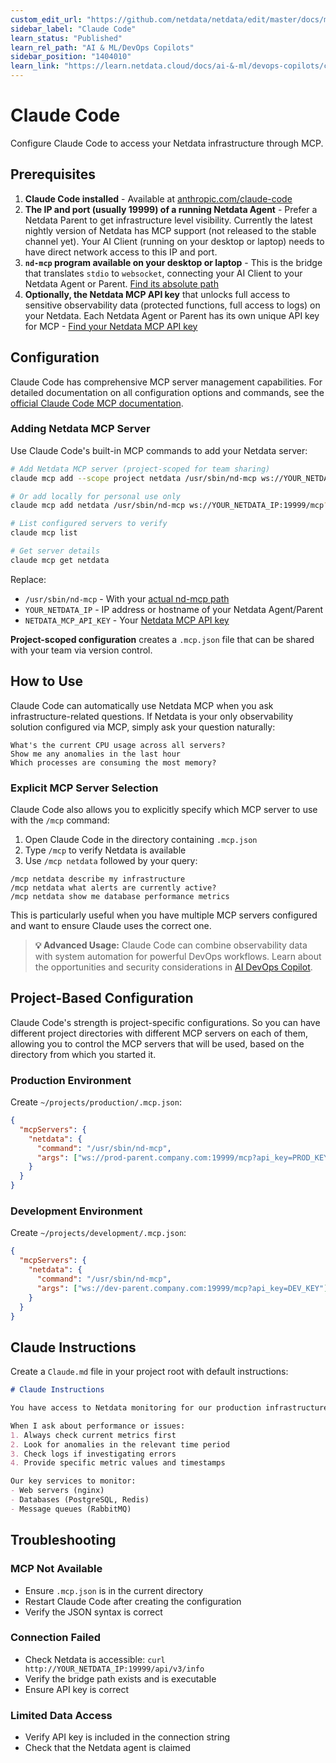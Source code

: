 ```yaml
---
custom_edit_url: "https://github.com/netdata/netdata/edit/master/docs/ml-ai/ai-devops-copilot/claude-code.md"
sidebar_label: "Claude Code"
learn_status: "Published"
learn_rel_path: "AI & ML/DevOps Copilots"
sidebar_position: "1404010"
learn_link: "https://learn.netdata.cloud/docs/ai-&-ml/devops-copilots/claude-code"
---
```


# Claude Code

Configure Claude Code to access your Netdata infrastructure through MCP.

## Prerequisites

1. **Claude Code installed** - Available at [anthropic.com/claude-code](https://www.anthropic.com/claude-code)
2. **The IP and port (usually 19999) of a running Netdata Agent** - Prefer a Netdata Parent to get infrastructure level visibility. Currently the latest nightly version of Netdata has MCP support (not released to the stable channel yet). Your AI Client (running on your desktop or laptop) needs to have direct network access to this IP and port.
3. **`nd-mcp` program available on your desktop or laptop** - This is the bridge that translates `stdio` to `websocket`, connecting your AI Client to your Netdata Agent or Parent. [Find its absolute path](/docs/ai-&-ml/model-context-protocol-mcp#finding-the-nd-mcp-bridge)
4. **Optionally, the Netdata MCP API key** that unlocks full access to sensitive observability data (protected functions, full access to logs) on your Netdata. Each Netdata Agent or Parent has its own unique API key for MCP - [Find your Netdata MCP API key](/docs/ai-&-ml/model-context-protocol-mcp#finding-your-api-key)

## Configuration

Claude Code has comprehensive MCP server management capabilities. For detailed documentation on all configuration options and commands, see the [official Claude Code MCP documentation](https://docs.anthropic.com/en/docs/claude-code/mcp).

### Adding Netdata MCP Server

Use Claude Code's built-in MCP commands to add your Netdata server:

```bash
# Add Netdata MCP server (project-scoped for team sharing)
claude mcp add --scope project netdata /usr/sbin/nd-mcp ws://YOUR_NETDATA_IP:19999/mcp?api_key=NETDATA_MCP_API_KEY

# Or add locally for personal use only
claude mcp add netdata /usr/sbin/nd-mcp ws://YOUR_NETDATA_IP:19999/mcp?api_key=NETDATA_MCP_API_KEY

# List configured servers to verify
claude mcp list

# Get server details
claude mcp get netdata
```

Replace:

- `/usr/sbin/nd-mcp` - With your [actual nd-mcp path](/docs/ai-&-ml/model-context-protocol-mcp#finding-the-nd-mcp-bridge)
- `YOUR_NETDATA_IP` - IP address or hostname of your Netdata Agent/Parent
- `NETDATA_MCP_API_KEY` - Your [Netdata MCP API key](/docs/ai-&-ml/model-context-protocol-mcp#finding-your-api-key)

**Project-scoped configuration** creates a `.mcp.json` file that can be shared with your team via version control.

## How to Use

Claude Code can automatically use Netdata MCP when you ask infrastructure-related questions. If Netdata is your only observability solution configured via MCP, simply ask your question naturally:

```
What's the current CPU usage across all servers?
Show me any anomalies in the last hour
Which processes are consuming the most memory?
```

### Explicit MCP Server Selection

Claude Code also allows you to explicitly specify which MCP server to use with the `/mcp` command:

1. Open Claude Code in the directory containing `.mcp.json`
2. Type `/mcp` to verify Netdata is available
3. Use `/mcp netdata` followed by your query:

```
/mcp netdata describe my infrastructure
/mcp netdata what alerts are currently active?
/mcp netdata show me database performance metrics
```

This is particularly useful when you have multiple MCP servers configured and want to ensure Claude uses the correct one.

> **💡 Advanced Usage:** Claude Code can combine observability data with system automation for powerful DevOps workflows. Learn about the opportunities and security considerations in [AI DevOps Copilot](/docs/ai-&-ml/devops-copilots).

## Project-Based Configuration

Claude Code's strength is project-specific configurations. So you can have different project directories with different MCP servers on each of them, allowing you to control the MCP servers that will be used, based on the directory from which you started it.

### Production Environment

Create `~/projects/production/.mcp.json`:

```json
{
  "mcpServers": {
    "netdata": {
      "command": "/usr/sbin/nd-mcp",
      "args": ["ws://prod-parent.company.com:19999/mcp?api_key=PROD_KEY"]
    }
  }
}
```

### Development Environment

Create `~/projects/development/.mcp.json`:

```json
{
  "mcpServers": {
    "netdata": {
      "command": "/usr/sbin/nd-mcp",
      "args": ["ws://dev-parent.company.com:19999/mcp?api_key=DEV_KEY"]
    }
  }
}
```

## Claude Instructions

Create a `Claude.md` file in your project root with default instructions:

```markdown
# Claude Instructions

You have access to Netdata monitoring for our production infrastructure.

When I ask about performance or issues:
1. Always check current metrics first
2. Look for anomalies in the relevant time period
3. Check logs if investigating errors
4. Provide specific metric values and timestamps

Our key services to monitor:
- Web servers (nginx)
- Databases (PostgreSQL, Redis)
- Message queues (RabbitMQ)
```

## Troubleshooting

### MCP Not Available

- Ensure `.mcp.json` is in the current directory
- Restart Claude Code after creating the configuration
- Verify the JSON syntax is correct

### Connection Failed

- Check Netdata is accessible: `curl http://YOUR_NETDATA_IP:19999/api/v3/info`
- Verify the bridge path exists and is executable
- Ensure API key is correct

### Limited Data Access

- Verify API key is included in the connection string
- Check that the Netdata agent is claimed
